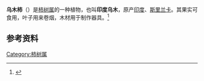 {{speciesbox
| image = Bark of Diospyros melanoxylon.jpg
| image_caption = 印度乌木树皮
| genus = Diospyros
| species = melanoxylon
| authority = Roxb.
}}

'''乌木柿'''（{{lang-xm|Diospyros melanoxylon}}）是[[柿树属|柿树属]]的一种植物，也叫'''印度乌木'''，原产[[印度|印度]]、[[斯里兰卡|斯里兰卡]]。其果实可食用，叶子用来卷烟，木材用于制作器具。<ref>{{Cite journal|title=''Diospyros melanoxylon'', a bread-winner tree of India|url=https://doi.org/10.1007/BF02860703|last=Rathore|first=J. S.|date=1972-10-01|journal=Economic Botany|issue=4|doi=10.1007/BF02860703|volume=26|pages=333–339|language=en|issn=1874-9364}}</ref>

== 参考资料 ==
{{reflist}}
{{Taxonbar|from=Q2672321}}
[[Category:柿树属|Category:柿树属]]